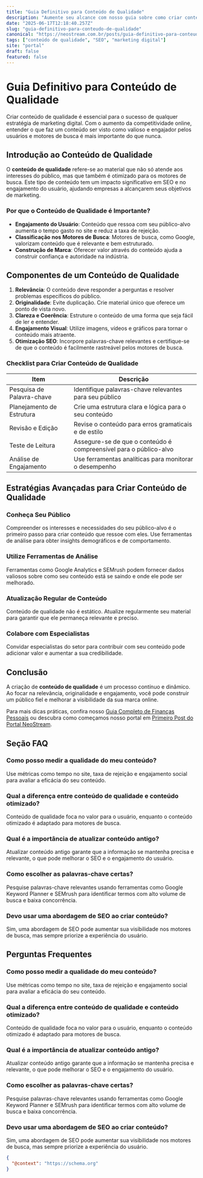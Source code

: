 ```yaml
---
title: "Guia Definitivo para Conteúdo de Qualidade"
description: "Aumente seu alcance com nosso guia sobre como criar conteúdo de qualidade que engaje e converta."
date: "2025-06-17T12:18:40.257Z"
slug: "guia-definitivo-para-conteudo-de-qualidade"
canonical: "https://neostream.com.br/posts/guia-definitivo-para-conteudo-de-qualidade"
tags: ["conteúdo de qualidade", "SEO", "marketing digital"]
site: "portal"
draft: false
featured: false
---
```


# Guia Definitivo para Conteúdo de Qualidade

Criar conteúdo de qualidade é essencial para o sucesso de qualquer estratégia de marketing digital. Com o aumento da competitividade online, entender o que faz um conteúdo ser visto como valioso e engajador pelos usuários e motores de busca é mais importante do que nunca.

## Introdução ao Conteúdo de Qualidade

O **conteúdo de qualidade** refere-se ao material que não só atende aos interesses do público, mas que também é otimizado para os motores de busca. Este tipo de conteúdo tem um impacto significativo em SEO e no engajamento do usuário, ajudando empresas a alcançarem seus objetivos de marketing.

### Por que o Conteúdo de Qualidade é Importante?

- **Engajamento do Usuário**: Conteúdo que ressoa com seu público-alvo aumenta o tempo gasto no site e reduz a taxa de rejeição.
- **Classificação nos Motores de Busca**: Motores de busca, como Google, valorizam conteúdo que é relevante e bem estruturado.
- **Construção de Marca**: Oferecer valor através do conteúdo ajuda a construir confiança e autoridade na indústria.

## Componentes de um Conteúdo de Qualidade

1. **Relevância**: O conteúdo deve responder a perguntas e resolver problemas específicos do público.
2. **Originalidade**: Evite duplicação. Crie material único que oferece um ponto de vista novo.
3. **Clareza e Coerência**: Estruture o conteúdo de uma forma que seja fácil de ler e entender.
4. **Engajamento Visual**: Utilize imagens, vídeos e gráficos para tornar o conteúdo mais atraente.
5. **Otimização SEO**: Incorpore palavras-chave relevantes e certifique-se de que o conteúdo é facilmente rastreável pelos motores de busca.

### Checklist para Criar Conteúdo de Qualidade

| Item                   | Descrição                                            |
|------------------------|------------------------------------------------------|
| Pesquisa de Palavra-chave | Identifique palavras-chave relevantes para seu público |
| Planejamento de Estrutura | Crie uma estrutura clara e lógica para o seu conteúdo  |
| Revisão e Edição       | Revise o conteúdo para erros gramaticais e de estilo  |
| Teste de Leitura       | Assegure-se de que o conteúdo é compreensível para o público-alvo |
| Análise de Engajamento | Use ferramentas analíticas para monitorar o desempenho  |

## Estratégias Avançadas para Criar Conteúdo de Qualidade

### Conheça Seu Público

Compreender os interesses e necessidades do seu público-alvo é o primeiro passo para criar conteúdo que ressoe com eles. Use ferramentas de análise para obter insights demográficos e de comportamento.

### Utilize Ferramentas de Análise

Ferramentas como Google Analytics e SEMrush podem fornecer dados valiosos sobre como seu conteúdo está se saindo e onde ele pode ser melhorado.

### Atualização Regular de Conteúdo

Conteúdo de qualidade não é estático. Atualize regularmente seu material para garantir que ele permaneça relevante e preciso.

### Colabore com Especialistas

Convidar especialistas do setor para contribuir com seu conteúdo pode adicionar valor e aumentar a sua credibilidade.

## Conclusão

A criação de **conteúdo de qualidade** é um processo contínuo e dinâmico. Ao focar na relevância, originalidade e engajamento, você pode construir um público fiel e melhorar a visibilidade da sua marca online.

Para mais dicas práticas, confira nosso [Guia Completo de Finanças Pessoais](/posts/guia-completo-de-financas-pessoais) ou descubra como começamos nosso portal em [Primeiro Post do Portal NeoStream](/posts/primeiro-post-do-portal-neostream).

## Seção FAQ

### Como posso medir a qualidade do meu conteúdo?

Use métricas como tempo no site, taxa de rejeição e engajamento social para avaliar a eficácia do seu conteúdo.

### Qual a diferença entre conteúdo de qualidade e conteúdo otimizado?

Conteúdo de qualidade foca no valor para o usuário, enquanto o conteúdo otimizado é adaptado para motores de busca.

### Qual é a importância de atualizar conteúdo antigo?

Atualizar conteúdo antigo garante que a informação se mantenha precisa e relevante, o que pode melhorar o SEO e o engajamento do usuário.

### Como escolher as palavras-chave certas?

Pesquise palavras-chave relevantes usando ferramentas como Google Keyword Planner e SEMrush para identificar termos com alto volume de busca e baixa concorrência.

### Devo usar uma abordagem de SEO ao criar conteúdo?

Sim, uma abordagem de SEO pode aumentar sua visibilidade nos motores de busca, mas sempre priorize a experiência do usuário.

## Perguntas Frequentes

### Como posso medir a qualidade do meu conteúdo?
Use métricas como tempo no site, taxa de rejeição e engajamento social para avaliar a eficácia do seu conteúdo.

### Qual a diferença entre conteúdo de qualidade e conteúdo otimizado?
Conteúdo de qualidade foca no valor para o usuário, enquanto o conteúdo otimizado é adaptado para motores de busca.

### Qual é a importância de atualizar conteúdo antigo?
Atualizar conteúdo antigo garante que a informação se mantenha precisa e relevante, o que pode melhorar o SEO e o engajamento do usuário.

### Como escolher as palavras-chave certas?
Pesquise palavras-chave relevantes usando ferramentas como Google Keyword Planner e SEMrush para identificar termos com alto volume de busca e baixa concorrência.

### Devo usar uma abordagem de SEO ao criar conteúdo?
Sim, uma abordagem de SEO pode aumentar sua visibilidade nos motores de busca, mas sempre priorize a experiência do usuário.

```json
{
  "@context": "https://schema.org"
}
```